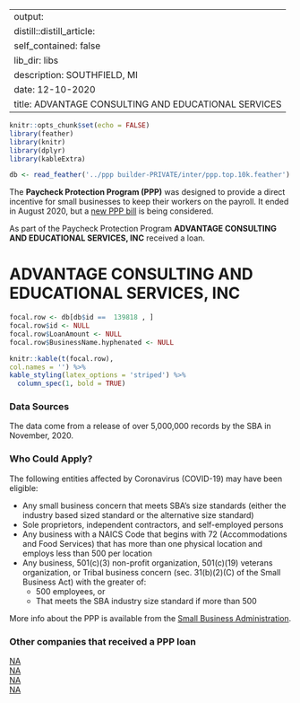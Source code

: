 
---
output:
  distill::distill_article:
    self_contained: false
    lib_dir: libs
description: SOUTHFIELD, MI 
date: 12-10-2020
title: ADVANTAGE CONSULTING AND EDUCATIONAL SERVICES 
---




```r
knitr::opts_chunk$set(echo = FALSE)
library(feather)
library(knitr)
library(dplyr)
library(kableExtra)

db <- read_feather('../ppp builder-PRIVATE/inter/ppp.top.10k.feather')

```



The **Paycheck Protection Program (PPP)** was designed to provide a direct incentive for small businesses to keep their workers on the payroll. It ended in August 2020, but a [new PPP bill](https://thehill.com/policy/finance/529092-bipartisan-support-for-new-ppp-loans-gains-momentum-in-congress) is being considered.

As part of the Paycheck Protection Program **ADVANTAGE CONSULTING AND EDUCATIONAL SERVICES, INC** received a loan.


# ADVANTAGE CONSULTING AND EDUCATIONAL SERVICES, INC 

```r
focal.row <- db[db$id ==  139818 , ]
focal.row$id <- NULL
focal.row$LoanAmount <- NULL
focal.row$BusinessName.hyphenated <- NULL

knitr::kable(t(focal.row), 
col.names = '') %>%
kable_styling(latex_options = 'striped') %>%
  column_spec(1, bold = TRUE)


```

### Data Sources

The data come from a release of over 5,000,000 records by the SBA in November, 2020.


### Who Could Apply?

The following entities affected by Coronavirus (COVID-19) may have been eligible:

+ Any small business concern that meets SBA’s size standards (either the industry based sized standard or the alternative size standard)
+ Sole proprietors, independent contractors, and self-employed persons
+ Any business with a NAICS Code that begins with 72 (Accommodations and Food Services) that has more than one physical location and employs less than 500 per location
+ Any business, 501(c)(3) non-profit organization, 501(c)(19) veterans organization, or Tribal business concern (sec. 31(b)(2)(C) of the Small Business Act) with the greater of:
  + 500 employees, or 
  + That meets the SBA industry size standard if more than 500


More info about the PPP is available from the [Small Business Administration](https://www.sba.gov/funding-programs/loans/coronavirus-relief-options/paycheck-protection-program).

 
### Other companies that received a PPP loan 
   
 [NA](/NA/) <br> [NA](/NA/) <br> [NA](/NA/) <br> [NA](/NA/) <br>